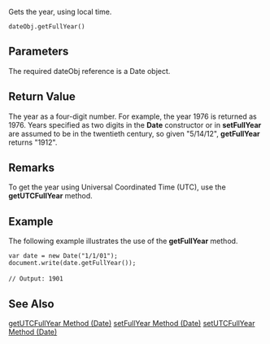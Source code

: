 Gets the year, using local time.

 dateObj.getFullYear() 
==Parameters==
The required dateObj reference is a Date object.


==Return Value==
The year as a four-digit number. For example, the year 1976 is returned as 1976. Years specified as two digits in the '''Date''' constructor or in '''setFullYear''' are assumed to be in the twentieth century, so given "5/14/12", '''getFullYear''' returns "1912".


==Remarks==
To get the year using Universal Coordinated Time (UTC), use the '''getUTCFullYear''' method.


==Example==
The following example illustrates the use of the '''getFullYear''' method.

 var date = new Date("1/1/01");
 document.write(date.getFullYear());
 
 // Output: 1901

==See Also==

              

              

              
[[javascript/Date/getUTCFullYear|getUTCFullYear Method (Date)]]
[[javascript/Date/setFullYear|setFullYear Method (Date)]]
[[javascript/Date/setUTCFullYear|setUTCFullYear Method (Date)]]
